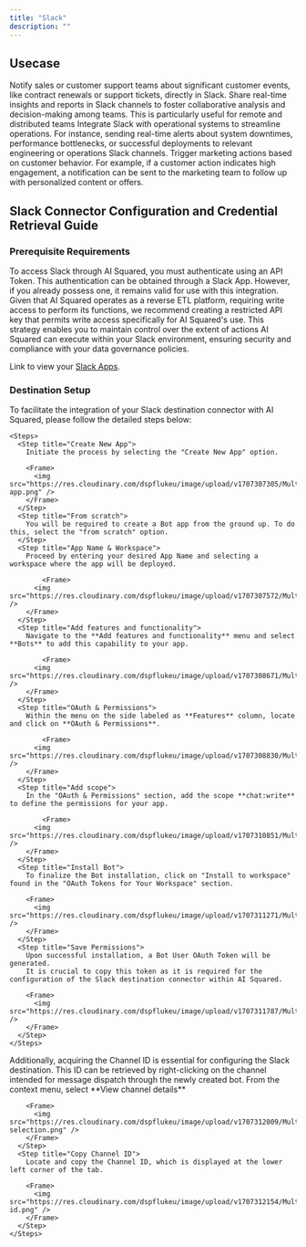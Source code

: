 ```yaml
---
title: "Slack"
description: ""
---
```


## Usecase

<CardGroup cols={2}>
  <Card title="Sales and Support Alerts" icon="bell">
    Notify sales or customer support teams about significant customer events,
    like contract renewals or support tickets, directly in Slack.
  </Card>
  <Card title="Collaborative Data Analysis" icon="magnifying-glass-chart">
    Share real-time insights and reports in Slack channels to foster
    collaborative analysis and decision-making among teams. This is particularly
    useful for remote and distributed teams
  </Card>
  <Card title="Operational Efficiency" icon="triangle-exclamation">
    Integrate Slack with operational systems to streamline operations. For
    instance, sending real-time alerts about system downtimes, performance
    bottlenecks, or successful deployments to relevant engineering or operations
    Slack channels.
  </Card>
  <Card title="Event-Driven Marketing" icon="bullseye">
    Trigger marketing actions based on customer behavior. For example, if a
    customer action indicates high engagement, a notification can be sent to the
    marketing team to follow up with personalized content or offers.
  </Card>
</CardGroup>

## Slack Connector Configuration and Credential Retrieval Guide

### Prerequisite Requirements

To access Slack through AI Squared, you must authenticate using an API Token. This authentication can be obtained through a Slack App. However, if you already possess one, it remains valid for use with this integration.
Given that AI Squared operates as a reverse ETL platform, requiring write access to perform its functions, we recommend creating a restricted API key that permits write access specifically for AI Squared's use.
This strategy enables you to maintain control over the extent of actions AI Squared can execute within your Slack environment, ensuring security and compliance with your data governance policies.

<Tip>Link to view your [Slack Apps](https://api.slack.com/apps).</Tip>

### Destination Setup

<AccordionGroup>
  <Accordion title="Create Bot App" icon="robot">
    To facilitate the integration of your Slack destination connector with AI Squared, please follow the detailed steps below:

    <Steps>
      <Step title="Create New App">
        Initiate the process by selecting the "Create New App" option.

        <Frame>
          <img src="https://res.cloudinary.com/dspflukeu/image/upload/v1707307305/Multiwoven/connectors/slack/create-app.png" />
        </Frame>
      </Step>
      <Step title="From scratch">
        You will be required to create a Bot app from the ground up. To do this, select the "from scratch" option.
      </Step>
      <Step title="App Name & Workspace">
        Proceed by entering your desired App Name and selecting a workspace where the app will be deployed.

    		<Frame>
          <img src="https://res.cloudinary.com/dspflukeu/image/upload/v1707307572/Multiwoven/connectors/slack/scratch.png" />
        </Frame>
      </Step>
      <Step title="Add features and functionality">
        Navigate to the **Add features and functionality** menu and select **Bots** to add this capability to your app.

    		<Frame>
          <img src="https://res.cloudinary.com/dspflukeu/image/upload/v1707308671/Multiwoven/connectors/slack/bots.png" />
        </Frame>
      </Step>
      <Step title="OAuth & Permissions">
        Within the menu on the side labeled as **Features** column, locate and click on **OAuth & Permissions**.

    		<Frame>
          <img src="https://res.cloudinary.com/dspflukeu/image/upload/v1707308830/Multiwoven/connectors/slack/oauth.png" />
        </Frame>
      </Step>
      <Step title="Add scope">
        In the "OAuth & Permissions" section, add the scope **chat:write** to define the permissions for your app.

    		<Frame>
          <img src="https://res.cloudinary.com/dspflukeu/image/upload/v1707310851/Multiwoven/connectors/slack/write.png" />
        </Frame>
      </Step>
      <Step title="Install Bot">
        To finalize the Bot installation, click on "Install to workspace" found in the "OAuth Tokens for Your Workspace" section.

        <Frame>
          <img src="https://res.cloudinary.com/dspflukeu/image/upload/v1707311271/Multiwoven/connectors/slack/install.png" />
        </Frame>
      </Step>
      <Step title="Save Permissions">
        Upon successful installation, a Bot User OAuth Token will be generated.
        It is crucial to copy this token as it is required for the configuration of the Slack destination connector within AI Squared.

        <Frame>
          <img src="https://res.cloudinary.com/dspflukeu/image/upload/v1707311787/Multiwoven/connectors/slack/token.png" />
        </Frame>
      </Step>
    </Steps>

  </Accordion>

  <Accordion title="Obtain Channel ID" icon="key">
    <Steps>
      <Step title="View Channel Details">
        Additionally, acquiring the Channel ID is essential for configuring the Slack destination. 
        This ID can be retrieved by right-clicking on the channel intended for message dispatch through the newly created bot.
        From the context menu, select **View channel details**

        <Frame>
          <img src="https://res.cloudinary.com/dspflukeu/image/upload/v1707312009/Multiwoven/connectors/slack/channel-selection.png" />
        </Frame>
      </Step>
      <Step title="Copy Channel ID">
        Locate and copy the Channel ID, which is displayed at the lower left corner of the tab.

        <Frame>
          <img src="https://res.cloudinary.com/dspflukeu/image/upload/v1707312154/Multiwoven/connectors/slack/channel-id.png" />
        </Frame>
      </Step>
    </Steps>

  </Accordion>
</AccordionGroup>
